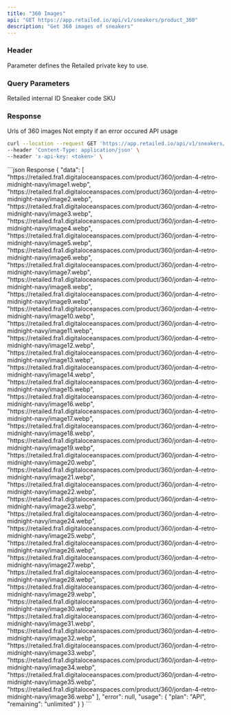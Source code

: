 ```yaml
---
title: "360 Images"
api: "GET https://app.retailed.io/api/v1/sneakers/product_360"
description: "Get 360 images of sneakers"
---
```


### Header

<ParamField header="x-api-key" type="string" required={true}>
    Parameter defines the Retailed private key to use.
</ParamField>

### Query Parameters

<ParamField query="id" type="string" optional={true} placeholder="b5242fa5-48a4-444f-bd08-6a5db282b97b">
    Retailed internal ID
</ParamField>

<ParamField query="sku" type="string" optional={true} placeholder="DV6773-220">
    Sneaker code SKU
</ParamField>

### Response

<ResponseField name="data" type="list">
    Urls of 360 images
</ResponseField>

<ResponseField name="error" type="object">
    Not empty if an error occured
</ResponseField>

<ResponseField name="usage" type="object">
    API usage
</ResponseField>

<RequestExample>

```bash Example Request
curl --location --request GET 'https://app.retailed.io/api/v1/sneakers/product_360?sku=DH6927-140' \
--header 'Content-Type: application/json' \
--header 'x-api-key: <token>' \
```

</RequestExample>

<ResponseExample>
```json Response
{
    "data": [
        "https://retailed.fra1.digitaloceanspaces.com/product/360/jordan-4-retro-midnight-navy/image1.webp",
        "https://retailed.fra1.digitaloceanspaces.com/product/360/jordan-4-retro-midnight-navy/image2.webp",
        "https://retailed.fra1.digitaloceanspaces.com/product/360/jordan-4-retro-midnight-navy/image3.webp",
        "https://retailed.fra1.digitaloceanspaces.com/product/360/jordan-4-retro-midnight-navy/image4.webp",
        "https://retailed.fra1.digitaloceanspaces.com/product/360/jordan-4-retro-midnight-navy/image5.webp",
        "https://retailed.fra1.digitaloceanspaces.com/product/360/jordan-4-retro-midnight-navy/image6.webp",
        "https://retailed.fra1.digitaloceanspaces.com/product/360/jordan-4-retro-midnight-navy/image7.webp",
        "https://retailed.fra1.digitaloceanspaces.com/product/360/jordan-4-retro-midnight-navy/image8.webp",
        "https://retailed.fra1.digitaloceanspaces.com/product/360/jordan-4-retro-midnight-navy/image9.webp",
        "https://retailed.fra1.digitaloceanspaces.com/product/360/jordan-4-retro-midnight-navy/image10.webp",
        "https://retailed.fra1.digitaloceanspaces.com/product/360/jordan-4-retro-midnight-navy/image11.webp",
        "https://retailed.fra1.digitaloceanspaces.com/product/360/jordan-4-retro-midnight-navy/image12.webp",
        "https://retailed.fra1.digitaloceanspaces.com/product/360/jordan-4-retro-midnight-navy/image13.webp",
        "https://retailed.fra1.digitaloceanspaces.com/product/360/jordan-4-retro-midnight-navy/image14.webp",
        "https://retailed.fra1.digitaloceanspaces.com/product/360/jordan-4-retro-midnight-navy/image15.webp",
        "https://retailed.fra1.digitaloceanspaces.com/product/360/jordan-4-retro-midnight-navy/image16.webp",
        "https://retailed.fra1.digitaloceanspaces.com/product/360/jordan-4-retro-midnight-navy/image17.webp",
        "https://retailed.fra1.digitaloceanspaces.com/product/360/jordan-4-retro-midnight-navy/image18.webp",
        "https://retailed.fra1.digitaloceanspaces.com/product/360/jordan-4-retro-midnight-navy/image19.webp",
        "https://retailed.fra1.digitaloceanspaces.com/product/360/jordan-4-retro-midnight-navy/image20.webp",
        "https://retailed.fra1.digitaloceanspaces.com/product/360/jordan-4-retro-midnight-navy/image21.webp",
        "https://retailed.fra1.digitaloceanspaces.com/product/360/jordan-4-retro-midnight-navy/image22.webp",
        "https://retailed.fra1.digitaloceanspaces.com/product/360/jordan-4-retro-midnight-navy/image23.webp",
        "https://retailed.fra1.digitaloceanspaces.com/product/360/jordan-4-retro-midnight-navy/image24.webp",
        "https://retailed.fra1.digitaloceanspaces.com/product/360/jordan-4-retro-midnight-navy/image25.webp",
        "https://retailed.fra1.digitaloceanspaces.com/product/360/jordan-4-retro-midnight-navy/image26.webp",
        "https://retailed.fra1.digitaloceanspaces.com/product/360/jordan-4-retro-midnight-navy/image27.webp",
        "https://retailed.fra1.digitaloceanspaces.com/product/360/jordan-4-retro-midnight-navy/image28.webp",
        "https://retailed.fra1.digitaloceanspaces.com/product/360/jordan-4-retro-midnight-navy/image29.webp",
        "https://retailed.fra1.digitaloceanspaces.com/product/360/jordan-4-retro-midnight-navy/image30.webp",
        "https://retailed.fra1.digitaloceanspaces.com/product/360/jordan-4-retro-midnight-navy/image31.webp",
        "https://retailed.fra1.digitaloceanspaces.com/product/360/jordan-4-retro-midnight-navy/image32.webp",
        "https://retailed.fra1.digitaloceanspaces.com/product/360/jordan-4-retro-midnight-navy/image33.webp",
        "https://retailed.fra1.digitaloceanspaces.com/product/360/jordan-4-retro-midnight-navy/image34.webp",
        "https://retailed.fra1.digitaloceanspaces.com/product/360/jordan-4-retro-midnight-navy/image35.webp",
        "https://retailed.fra1.digitaloceanspaces.com/product/360/jordan-4-retro-midnight-navy/image36.webp"
    ],
    "error": null,
    "usage": {
        "plan": "API",
        "remaining": "unlimited"
    }
}
```
</ResponseExample>
